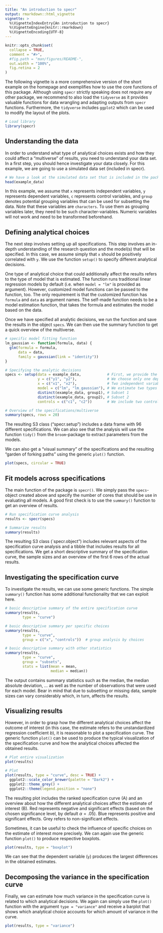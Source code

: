 ```yaml
---
title: "An introduction to specr"
output: rmarkdown::html_vignette
vignette: >
  %\VignetteIndexEntry{An introduction to specr}
  %\VignetteEngine{knitr::rmarkdown}
  %\VignetteEncoding{UTF-8}
---
```


```r
knitr::opts_chunk$set(
  collapse = TRUE,
  comment = "#>",
  #fig.path = "man/figures/README-",
  out.width = "100%",
  fig.retina = 2
)
```


The following vignette is a more comprehensive version of the short example on the homepage and exemplifies how to use the core functions of this package. Although using `specr` strictly speaking does not require any other package, we recommend to also load the `tidyverse` as it provides valuable functions for data wrangling and adapting outputs from `specr` functions. Furthermore, the `tidyverse` includes `ggplot2` which can be used to modify the layout of the plots. 

```r
# Load library
library(specr)
```


## Understanding the data

In order to understand what type of analytical choices exists and how they could affect a "multiverse" of results, you need to understand your data set. In a first step, you should hence investigate your data closely. For this example, we are going to use a simulated data set (included in specr). 

```r
# We have a look at the simulated data set that is included in the package
head(example_data)
```

In this example, we assume that `x` represents independent variables, `y` represents dependent variables, `c` represents control variables, and `group` denotes potential grouping variables that can be used for subsetting the data. Note that these variables are `characters`. To use them as grouping variables later, they need to be such character-variables. Numeric variables will not work and need to be transformed beforehand. 

## Defining analytical choices

The next step involves setting up all specifications. This step involves an in-depth understanding of the research question and the model(s) that will be specified. In this case, we assume simply that `x` should be positively correlated with `y`. We use the function `setup()` to specify different analytical decisions. 

One type of analytical choice that could additionally affect the results refers to the type of model that is estimated. The function runs traditional linear regression models by default (i.e. when `model = "lm"` is provided as argument). However, customized model functions can be passed to the function, too. The only requirement is that the customized function has `formula` and `data` as argument names. The self-made function needs to be a model estimation function, that takes the formula and estimates the model based on the data.

Once we have specified all analytic decisions, we run the function and save the results in the object `specs`. We can then use the summary function to get a quick overview of the multiverse. 

```r
# specific model fitting function
lm_gaussian <- function(formula, data) {
  glm(formula = formula, 
      data = data, 
      family = gaussian(link = "identity"))
}

# Specifying the analytic decisions
specs <- setup(data = example_data,            # First, we provide the data set
               y = c("y1", "y2"),              # We choose only one dependent variable
               x = c("x1", "x2"),              # Two independent variables
               model = c("lm", "lm_gaussian"), # We estimate two types of models
               distinct(example_data, group1), # Subset 1
               distinct(example_data, group2), # Subset 2
               controls = c("c1", "c2"))       # We include two control variable 

# Overview of the specifications/multiverse
summary(specs, rows = 20)
```

The resulting S3 class ("specr.setup") includes a data frame with 96 different specifications. We can also see that the analysis will use the function `tidy()` from the `broom`-package to extract parameters from the models. 

We can also get a "visual summary" of the specifications and the resulting "garden of forking paths" using the generic `plot()` function. 

```r
plot(specs, circular = TRUE)
```

## Fit models across specifications

The main function of the package is `specr()`. We simply pass the `specs`-object created above and specify the number of cores that should be use in evaluating all models. A good first check is to use the `summary()` function to get an overview of results. 

```r
# Run specification curve analysis
results <- specr(specs)  

# Summarize results
summary(results)
```

The resulting S3 class (`specr.object") includes relevant aspects of the specification curve analysis and a tibble that includes results for all specifications. We get a short descriptive summary of the specification curve, the sample sizes and an overview of the first 6 rows of the actual results. 


## Investigating the specification curve

To investigate the results, we can use some generic functions. The simple `summary()` function has some additional functionality that we can exploit here. 

```r
# basic descriptive summary of the entire specification curve
summary(results, 
        type = "curve")

# basic descriptive summary per specific choices
summary(results, 
        type = "curve", 
        group = c("x", "controls"))  # group analysis by choices

# basic descriptive summary with other statistics
summary(results, 
        type = "curve", 
        group = "subsets", 
        stats = list(mean = mean, 
                     median = median))
```

The output contains summary statistics such as the median, the median absolute deviation, ... as well as the number of observations that were used for each model. Bear in mind that due to subsetting or missing data, sample sizes can vary considerably which, in turn, affects the results.

## Visualizing results

However, in order to grasp how the different analytical choices affect the outcome of interest (in this case, the estimate refers to the unstandardized regression coefficient *b*), it is reasonable to plot a specification curve. The generic function `plot()` can be used to produce the typical visualization of the specification curve and how the analytical choices affected the obtained results. 

```r
# Plot entire visualization
plot(results)
```


```r
# Plot 
plot(results, type = "curve", desc = TRUE) +
  ggplot2::scale_color_brewer(palette = "Dark2") +
  ggplot2::theme_grey() +
  ggplot2::theme(legend.position = "none")
```

The resulting plot includes the ranked specification curve (A) and an overview about how the different analytical choices affect the estimate of interest (B). Red represents negative and significant effects (based on the chosen significance level, by default $\alpha = .05$). Blue represents positive and significant effects. Grey refers to non-significant effects. 

Sometimes, it can be useful to check the influence of specific choices on the estimate of interest more precisely. We can again use the generic function `plot()` to produce respective boxplots.

```r
plot(results, type = "boxplot")
```

We can see that the dependent variable (`y`) produces the largest differences in the obtained estimates.

## Decomposing the variance in the specification curve

Finally, we can estimate how much variance in the specification curve is related to which analytical decisions. We again can simply use the `plot()` function with the argument `type = "variance"` and receive a barplot that shows which analytical choice accounts for which amount of variance in the curve. 

```r
plot(results, type = "variance")
```

